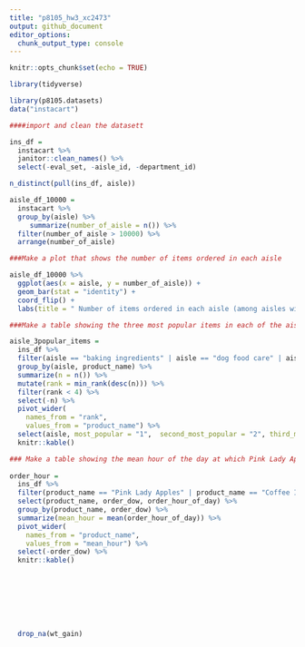 ```yaml
---
title: "p8105_hw3_xc2473"
output: github_document
editor_options: 
  chunk_output_type: console
---
```


```r
knitr::opts_chunk$set(echo = TRUE)
```

```r
library(tidyverse)

library(p8105.datasets)
data("instacart")

####import and clean the datasett

ins_df = 
  instacart %>%   
  janitor::clean_names() %>% 
  select(-eval_set, -aisle_id, -department_id)  

n_distinct(pull(ins_df, aisle))

aisle_df_10000 = 
  instacart %>% 
  group_by(aisle) %>%
     summarize(number_of_aisle = n()) %>% 
  filter(number_of_aisle > 10000) %>% 
  arrange(number_of_aisle)

###Make a plot that shows the number of items ordered in each aisle

aisle_df_10000 %>% 
  ggplot(aes(x = aisle, y = number_of_aisle)) +
  geom_bar(stat = "identity") +
  coord_flip() +
  labs(title = " Number of items ordered in each aisle (among aisles with more than 10000 items ordered) ")

###Make a table showing the three most popular items in each of the aisles

aisle_3popular_items = 
  ins_df %>% 
  filter(aisle == "baking ingredients" | aisle == "dog food care" | aisle == "packaged vegetables fruits") %>% 
  group_by(aisle, product_name) %>% 
  summarize(n = n()) %>% 
  mutate(rank = min_rank(desc(n))) %>% 
  filter(rank < 4) %>% 
  select(-n) %>% 
  pivot_wider(
    names_from = "rank",
    values_from = "product_name") %>% 
  select(aisle, most_popular = "1",  second_most_popular = "2", third_most_popular = "3") %>% 
  knitr::kable()

### Make a table showing the mean hour of the day at which Pink Lady Apples and Coffee Ice Cream are ordered on each day of the week
         
order_hour = 
  ins_df %>% 
  filter(product_name == "Pink Lady Apples" | product_name == "Coffee Ice Cream") %>% 
  select(product_name, order_dow, order_hour_of_day) %>% 
  group_by(product_name, order_dow) %>% 
  summarize(mean_hour = mean(order_hour_of_day)) %>% 
  pivot_wider(
    names_from = "product_name", 
    values_from = "mean_hour") %>% 
  select(-order_dow) %>% 
  knitr::kable()
    


  
                    



  drop_na(wt_gain)

```


